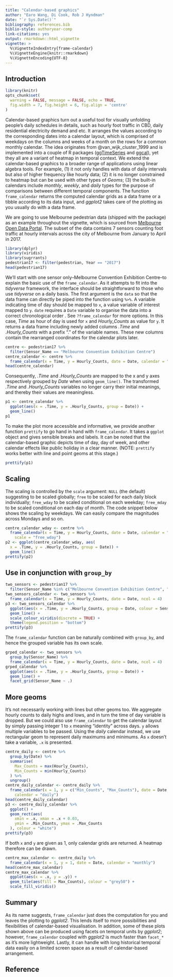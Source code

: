 ```yaml
---
title: "Calendar-based graphics"
author: "Earo Wang, Di Cook, Rob J Hyndman"
date: "`r Sys.Date()`"
bibliography: references.bib
biblio-style: authoryear-comp
link-citations: yes
output: rmarkdown::html_vignette
vignette: >
  %\VignetteIndexEntry{frame-calendar}
  %\VignetteEngine{knitr::rmarkdown}
  %\VignetteEncoding{UTF-8}
---
```


## Introduction

```r
library(knitr)
opts_chunk$set(
  warning = FALSE, message = FALSE, echo = TRUE,
  fig.width = 7, fig.height = 6, fig.align = 'centre'
)
```

Calendar-based graphics turn out a useful tool for visually unfolding people's daily schedules in details, such as hourly foot traffic in CBD, daily residential electricity demand and etc. It arranges the values according to the corresponding dates into a calendar layout, which is comprised of weekdays on the columns and weeks of a month on the rows for a common monthly calendar. The idea originates from @van_wijk_cluster_1999 and is implemented into a couple of R packages ([ggTimeSeries](https://github.com/AtherEnergy/ggTimeSeries) and [ggcal](https://github.com/jayjacobs/ggcal)), yet they all are a variant of heatmap in temporal context. We extend the calendar-based graphics to a broader range of applications using linear algebra tools. For example, (1) it not only handles with data of daily intervals but also of higher frequency like hourly data; (2) it is no longer constrained to heatmap but can be used with other types of *Geoms*; (3) the built-in calendars include *monthly*, *weekly*, and *daily* types for the purpose of comparisons between different temporal components. The function `frame_calendar` returns the computed calendar grids as a data frame or a tibble according to its data input, and *ggplot2* takes care of the plotting as you usually do with a data frame.

We are going to use Melbourne pedestrian data (shipped with the package) as an example throughout the vignette, which is sourced from [Melbourne Open Data Portal](http://www.pedestrian.melbourne.vic.gov.au). The subset of the data contains 7 sensors counting foot traffic at hourly intervals across the city of Melbourne from January to April in 2017.

```r
library(dplyr)
library(viridis)
library(sugrrants)
pedestrian17 <- filter(pedestrian, Year == "2017")
head(pedestrian17)
```

We'll start with one sensor only--Melbourne Convention Exhibition Centre--to explain the basic use of the `frame_calendar`. As it attempts to fit into the *tidyverse* framework, the interface should be straightforward to those who use *tidyverse* on a daily basis. The first argument is the `data` so that the data frame can directly be piped into the function using `%>%`. A variable indicating time of day should be mapped to `x`, a value variable of interest mapped to `y`. `date` requires a `Date` variable to organise the data into a correct chronological order . See `?frame_calendar` for more options. In this case, *Time* as hour of day is used for `x` and *Hourly_Counts* as value for `y`. It returns a data frame including newly added columns *.Time* and *.Hourly_Counts* with a prefix "." of the variable names. These new columns contain the rearranged coordinates for the calendar plots later.

```r
centre <- pedestrian17 %>% 
  filter(Sensor_Name == "Melbourne Convention Exhibition Centre")
centre_calendar <- centre %>%
  frame_calendar(x = Time, y = Hourly_Counts, date = Date, calendar = "monthly")
head(centre_calendar)
```

Consequently, *.Time* and *.Hourly_Counts* are mapped to the x and y axes respectively grouped by *Date* when using `geom_line()`. The transformed *.Time* and *.Hourly_Counts* variables no longer carry their initial meanings, and thereby their values are meaningless.

```r
p1 <- centre_calendar %>% 
  ggplot(aes(x = .Time, y = .Hourly_Counts, group = Date)) +
  geom_line()
p1
```

To make the plot more accessible and informative, we provide another function `prettify` to go hand in hand with `frame_calendar`. It takes a `ggplot` object and gives sensible breaks and labels. It can be noted that the calendar-based graphic depicts time of day, day of week, and other calendar effects like public holiday in a clear manner. (NOTE: `prettify` works better with line and point geoms at this stage.)

```r
prettify(p1)
```

## Scaling

The scaling is controlled by the `scale` argument: `NULL` (the default) suggesting to be scaled globally; `free` to be scaled for each daily block individually; `free_wday` to be scaled conditional on each weekday; `free_mday` to be scaled conditional on each day of month. The code snippet below shows the scaling by weekdays. We can easily compare the magnitudes across Mondays and so on.

```r
centre_calendar_wday <- centre %>%
  frame_calendar(x = Time, y = Hourly_Counts, date = Date, calendar = "monthly",
    scale = "free_wday")
p2 <- ggplot(centre_calendar_wday, aes(
  x = .Time, y = .Hourly_Counts, group = Date)) +
  geom_line()
prettify(p2)
```

## Use in conjunction with `group_by`

```r
two_sensors <- pedestrian17 %>%
  filter(Sensor_Name %in% c("Melbourne Convention Exhibition Centre", "Lonsdale St (South)"))
two_sensors_calendar <- two_sensors %>%
  frame_calendar(x = Time, y = Hourly_Counts, date = Date, ncol = 4)
p3 <- two_sensors_calendar %>%
  ggplot(aes(x = .Time, y = .Hourly_Counts, group = Date, colour = Sensor_Name)) +
  geom_line() +
  scale_colour_viridis(discrete = TRUE) +
  theme(legend.position = "bottom")
prettify(p3)
```

The `frame_calendar` function can be naturally combined with `group_by`, and hence the grouped variable has its own scale.

```r
grped_calendar <- two_sensors %>% 
  group_by(Sensor_Name) %>%
  frame_calendar(x = Time, y = Hourly_Counts, date = Date, ncol = 4)
grped_calendar %>%
  ggplot(aes(x = .Time, y = .Hourly_Counts, group = Date)) +
  geom_line() +
  facet_grid(Sensor_Name ~ .)
```

## More geoms

It's not necessarily working with lines but other geoms too. We aggregate hourly counts to daily highs and lows, and in turn the time of day variable is dropped. But we could also use `frame_calendar` to get the calendar layout by simply passing integer 1 to `x` meaning "identity" across days. `y` allows multiple variables to be passed. Using the *daily* calendar instead, we use rectangular geom to represent daily maximums and minimums. As `x` doesn't take a variable, `.x` is presented.

```r
centre_daily <- centre %>%
  group_by(Date) %>%
  summarise(
    Max_Counts = max(Hourly_Counts),
    Min_Counts = min(Hourly_Counts)
  ) %>%
  ungroup()
centre_daily_calendar <- centre_daily %>%
  frame_calendar(x = 1, y = c("Min_Counts", "Max_Counts"), date = Date,
    calendar = "daily")
head(centre_daily_calendar)
p3 <- centre_daily_calendar %>%
  ggplot() +
  geom_rect(aes(
    xmin = .x, xmax = .x + 0.03,
    ymin = .Min_Counts, ymax = .Max_Counts
  ), colour = "white")
prettify(p3)
``` 

If both `x` and `y` are given as 1, only calendar grids are returned. A heatmap therefore can be drawn.

```r
centre_max_calendar <- centre_daily %>%
  frame_calendar(x = 1, y = 1, date = Date, calendar = "monthly")
head(centre_max_calendar)
centre_max_calendar %>%
  ggplot(aes(x = .x, y = .y)) +
  geom_tile(aes(fill = Max_Counts), colour = "grey50") +
  scale_fill_viridis()
```

## Summary

As its name suggests, `frame_calendar` just does the computation for you and leaves the plotting to *ggplot2*. This lends itself to more possibilities and flexibilities of calendar-based visualisation. In addition, some of these plots shown above can be produced using facets on temporal units by *ggplot2*; however, `frame_calendar` coupled with *ggplot2* is much faster than `facet_*` as it's more lightweight. Lastly, it can handle with long historical temporal data easily on a limited screen space as a result of calendar-based arrangement.

## Reference
